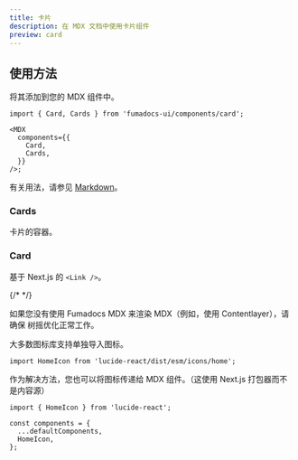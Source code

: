 ```yaml
---
title: 卡片
description: 在 MDX 文档中使用卡片组件
preview: card
---
```


## 使用方法

将其添加到您的 MDX 组件中。

```tsx
import { Card, Cards } from 'fumadocs-ui/components/card';

<MDX
  components={{
    Card,
    Cards,
  }}
/>;
```

有关用法，请参见 [Markdown](/docs/markdown#cards)。

### Cards

卡片的容器。

### Card

基于 Next.js 的 `<Link />`。

{/* <AutoTypeTable path="./content/docs/props.ts" name="CardProps" /> */}

<Callout title="图标的树摇优化" type="warn">

如果您没有使用 Fumadocs MDX 来渲染 MDX（例如，使用 Contentlayer），请确保
树摇优化正常工作。

大多数图标库支持单独导入图标。

```tsx
import HomeIcon from 'lucide-react/dist/esm/icons/home';
```

作为解决方法，您也可以将图标传递给 MDX 组件。（这使用 Next.js 打包器而不是内容源）

```tsx title="page.tsx"
import { HomeIcon } from 'lucide-react';

const components = {
  ...defaultComponents,
  HomeIcon,
};
```

</Callout> 